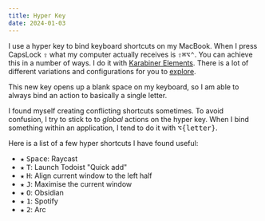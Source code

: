 ```yaml
---
title: Hyper Key
date: 2024-01-03
---
```


I use a hyper key to bind keyboard shortcuts on my MacBook. When I press CapsLock <kbd>⇪</kbd> what my computer actually receives is <kbd>⇧</kbd><kbd>⌘</kbd><kbd>⌥</kbd><kbd>⌃</kbd>. You can achieve this in a number of ways. I do it with [Karabiner Elements](https://karabiner-elements.pqrs.org/). There is a lot of different variations and configurations for you to [explore](https://ke-complex-modifications.pqrs.org/?q=hyper).

This new key opens up a blank space on my keyboard, so I am able to always bind an action to basically a single letter.

I found myself creating conflicting shortcuts sometimes. To avoid confusion, I try to stick to to _global_ actions on the hyper key. When I bind something within an application, I tend to do it with <kbd>⌥</kbd><kbd>\{letter\}</kbd>.

Here is a list of a few hyper shortcuts I have found useful:

-   <kbd>★</kbd>
    <kbd>Space</kbd>: Raycast
-   <kbd>★</kbd>
    <kbd>T</kbd>: Launch Todoist "Quick add"
-   <kbd>★</kbd>
    <kbd>H</kbd>: Align current window to the left half
-   <kbd>★</kbd>
    <kbd>J</kbd>: Maximise the current window
-   <kbd>★</kbd>
    <kbd>O</kbd>: Obsidian
-   <kbd>★</kbd>
    <kbd>1</kbd>: Spotify
-   <kbd>★</kbd>
    <kbd>2</kbd>: Arc
